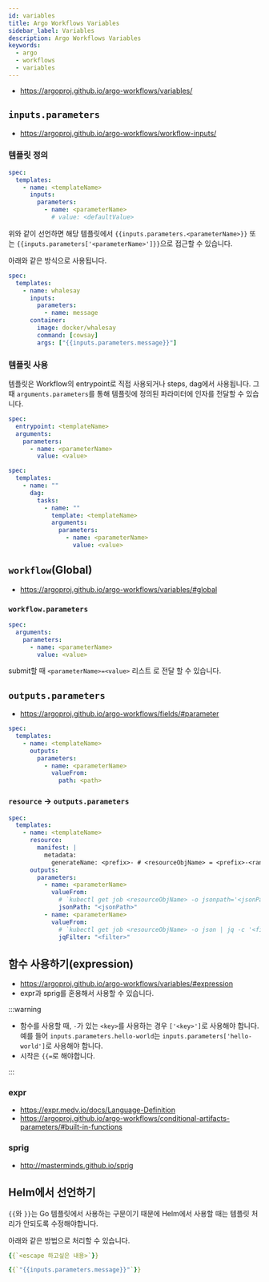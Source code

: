 ```yaml
---
id: variables
title: Argo Workflows Variables
sidebar_label: Variables
description: Argo Workflows Variables
keywords:
  - argo
  - workflows
  - variables
---
```


- https://argoproj.github.io/argo-workflows/variables/

## `inputs.parameters`

- https://argoproj.github.io/argo-workflows/workflow-inputs/

### 템플릿 정의

```yaml
spec:
  templates:
    - name: <templateName>
      inputs:
        parameters:
          - name: <parameterName>
            # value: <defaultValue>
```

위와 같이 선언하면 해당 템플릿에서 `{{inputs.parameters.<parameterName>}}` 또는 `{{inputs.parameters['<parameterName>']}}`으로 접근할 수 있습니다.

아래와 같은 방식으로 사용됩니다.

```yaml
spec:
  templates:
    - name: whalesay
      inputs:
        parameters:
          - name: message
      container:
        image: docker/whalesay
        command: [cowsay]
        args: ["{{inputs.parameters.message}}"]
```

### 템플릿 사용

템플릿은 Workflow의 entrypoint로 직접 사용되거나 steps, dag에서 사용됩니다. 그 때 `arguments.parameters`를 통해 템플릿에 정의된 파라미터에 인자를 전달할 수 있습니다.

```yaml title="entrypoint"
spec:
  entrypoint: <templateName>
  arguments:
    parameters:
      - name: <parameterName>
        value: <value>
```

```yaml title="dag"
spec:
  templates:
    - name: ""
      dag:
        tasks:
          - name: ""
            template: <templateName>
            arguments:
              parameters:
                - name: <parameterName>
                  value: <value>
```

## `workflow`(Global)

- https://argoproj.github.io/argo-workflows/variables/#global

### `workflow.parameters`

```yaml
spec:
  arguments:
    parameters:
      - name: <parameterName>
        value: <value>
```

submit할 때 `<parameterName>=<value>` 리스트 로 전달 할 수 있습니다.

## `outputs.parameters`

- https://argoproj.github.io/argo-workflows/fields/#parameter

```yaml
spec:
  templates:
    - name: <templateName>
      outputs:
        parameters:
          - name: <parameterName>
            valueFrom:
              path: <path>
```

### `resource` -> `outputs.parameters`

```yaml
spec:
  templates:
    - name: <templateName>
      resource:
        manifest: |
          metadata:
            generateName: <prefix>- # <resourceObjName> = <prefix>-<randomString>
      outputs:
        parameters:
          - name: <parameterName>
            valueFrom:
              # `kubectl get job <resourceObjName> -o jsonpath='<jsonPath>'`
              jsonPath: "<jsonPath>"
          - name: <parameterName>
            valueFrom:
              # `kubectl get job <resourceObjName> -o json | jq -c '<filter>'
              jqFilter: "<filter>"
```

## 함수 사용하기(expression)

- https://argoproj.github.io/argo-workflows/variables/#expression
- expr과 sprig를 혼용해서 사용할 수 있습니다.

:::warning

- 함수를 사용할 때, `-`가 있는 `<key>`를 사용하는 경우 `['<key>']`로 사용해야 합니다. 예를 들어 `inputs.parameters.hello-world`는 `inputs.parameters['hello-world']`로 사용해야 합니다.
- 시작은 `{{=`로 해야합니다.

:::

### expr

- https://expr.medv.io/docs/Language-Definition
- https://argoproj.github.io/argo-workflows/conditional-artifacts-parameters/#built-in-functions

### sprig

- http://masterminds.github.io/sprig

## Helm에서 선언하기

`{{`와 `}}`는 Go 템플릿에서 사용하는 구문이기 때문에 Helm에서 사용할 때는 템플릿 처리가 안되도록 수정해야합니다.

아래와 같은 방법으로 처리할 수 있습니다.

```yaml
{{`<escape 하고싶은 내용>`}}
```

```yaml
{{`"{{inputs.parameters.message}}"`}}
```
